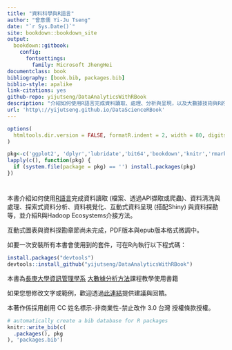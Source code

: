 ```yaml
--- 
title: "資料科學與R語言"
author: "曾意儒 Yi-Ju Tseng"
date: "`r Sys.Date()`"
site: bookdown::bookdown_site
output: 
  bookdown::gitbook:
    config:
      fontsettings:
        family: Microsoft JhengHei
documentclass: book
bibliography: [book.bib, packages.bib]
biblio-style: apalike
link-citations: yes
github-repo: yijutseng/DataAnalyticsWithRBook
description: "介紹如何使用R語言完成資料讀取、處理、分析與呈現，以及大數據技術與R的整合"
url: 'http\://yijutseng.github.io/DataScienceRBook'
---
```

```r
options(
  htmltools.dir.version = FALSE, formatR.indent = 2, width = 80, digits = 2
)

pkg<-c('ggplot2', 'dplyr','lubridate','bit64','bookdown','knitr','rmarkdown','RCurl','data.table','stringr','reshape2','SportsAnalytics','readr','readxl','jsonlite','XML','Rfacebook','rvest','rgdal','rgeos','maptools','ggmap','choroplethr','choroplethrMaps','WDI','treemapify')
lapply(c(), function(pkg) {
  if (system.file(package = pkg) == '') install.packages(pkg)
})
```

# {- #preface}
本書介紹如何使用[R語言](http://www.r-project.org/){target="_blank"}完成資料讀取 (檔案、透過API擷取或爬蟲)、資料清洗與處理、探索式資料分析、資料視覺化、互動式資料呈現 (搭配Shiny) 與資料探勘等，並介紹R與Hadoop Ecosystems介接方法。

互動式圖表與資料探勘章節尚未完成，PDF版本與epub版本格式微調中。

如要一次安裝所有本書會使用到的套件，可在R內執行以下程式碼：
```r
install.packages("devtools")
devtools::install_github("yijutseng/DataAnalyticsWithRBook")
```

本書為[長庚大學資訊管理學系](http://im.cgu.edu.tw/bin/home.php){target="_blank"} [大數據分析方法](https://github.com/yijutseng/BigDataCGUIM){target="_blank"}課程教學使用書籍

如果您想修改文字或範例，歡迎透過[此連結]((https://goo.gl/forms/5Htobvwy2vsB7yiF3){target="_blank"})提供建議與回饋。

本著作係採用創用 CC 姓名標示-非商業性-禁止改作 3.0 台灣 授權條款授權。

```r
# automatically create a bib database for R packages
knitr::write_bib(c(
  .packages(), pkg
), 'packages.bib')
```
